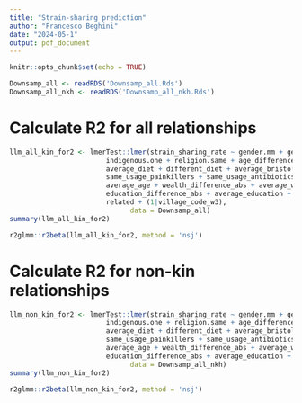 ```yaml
---
title: "Strain-sharing prediction"
author: "Francesco Beghini"
date: "2024-05-1"
output: pdf_document
---
```


```r
knitr::opts_chunk$set(echo = TRUE)

Downsamp_all <- readRDS('Downsamp_all.Rds')
Downsamp_all_nkh <- readRDS('Downsamp_all_nkh.Rds')
```

# Calculate R2 for all relationships
```r
llm_all_kin_for2 <- lmerTest::lmer(strain_sharing_rate ~ gender.mm + gender.mf + indigenous.both +
                        indigenous.one + religion.same + age_difference_abs +
                        average_diet + different_diet + average_bristol + different_bristol + watersource_same + 
                        same_usage_painkillers + same_usage_antibiotics + same_usage_antidiarrheal + same_usage_antiparasite + same_usage_vitamins + same_usage_zinc + same_usage_antifungal + same_usage_antihypertensives + same_usage_antidiabetics + same_usage_antiacids + same_usage_laxatives +
                        average_age + wealth_difference_abs + average_wealth +
                        education_difference_abs + average_education + household_same +
                        related + (1|village_code_w3),
                              data = Downsamp_all)
summary(llm_all_kin_for2)
```
```r
r2glmm::r2beta(llm_all_kin_for2, method = 'nsj')
```

# Calculate R2 for non-kin relationships
```r
llm_non_kin_for2 <- lmerTest::lmer(strain_sharing_rate ~ gender.mm + gender.mf + indigenous.both +
                        indigenous.one + religion.same + age_difference_abs +
                        average_diet + different_diet + average_bristol + different_bristol + watersource_same + 
                        same_usage_painkillers + same_usage_antibiotics + same_usage_antidiarrheal + same_usage_antiparasite + same_usage_vitamins + same_usage_zinc + same_usage_antifungal + same_usage_antihypertensives + same_usage_antidiabetics + same_usage_antiacids + same_usage_laxatives +
                        average_age + wealth_difference_abs + average_wealth +
                        education_difference_abs + average_education + household_same + related + (1|village_code_w3),
                              data = Downsamp_all_nkh)
summary(llm_non_kin_for2)
```

```r
r2glmm::r2beta(llm_non_kin_for2, method = 'nsj')
```
